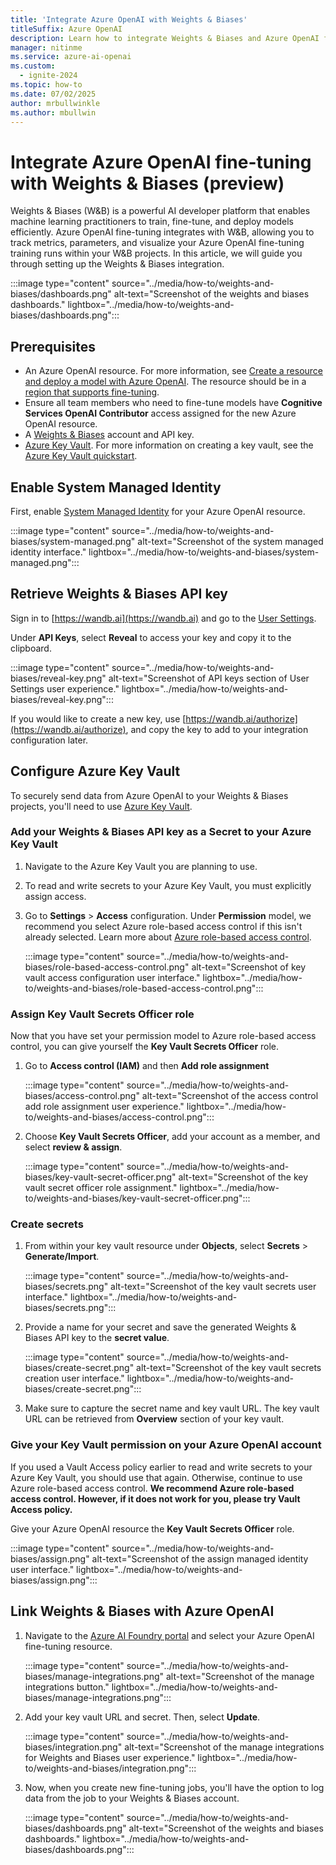 ```yaml
---
title: 'Integrate Azure OpenAI with Weights & Biases'
titleSuffix: Azure OpenAI
description: Learn how to integrate Weights & Biases and Azure OpenAI fine-tuning.
manager: nitinme
ms.service: azure-ai-openai
ms.custom:
  - ignite-2024
ms.topic: how-to
ms.date: 07/02/2025
author: mrbullwinkle
ms.author: mbullwin
---
```


# Integrate Azure OpenAI fine-tuning with Weights & Biases (preview)

Weights & Biases (W&B) is a powerful AI developer platform that enables machine learning practitioners to train, fine-tune, and deploy models efficiently. Azure OpenAI fine-tuning integrates with W&B, allowing you to track metrics, parameters, and visualize your Azure OpenAI fine-tuning training runs within your W&B projects. In this article, we will guide you through setting up the Weights & Biases integration.

:::image type="content" source="../media/how-to/weights-and-biases/dashboards.png" alt-text="Screenshot of the weights and biases dashboards." lightbox="../media/how-to/weights-and-biases/dashboards.png":::

## Prerequisites

- An Azure OpenAI resource. For more information, see [Create a resource and deploy a model with Azure OpenAI](../how-to/create-resource.md). The resource should be in a [region that supports fine-tuning](../concepts/models.md#fine-tuning-models).
- Ensure all team members who need to fine-tune models have **Cognitive Services OpenAI Contributor** access assigned for the new Azure OpenAI resource.
- A [Weights & Biases](https://wandb.ai) account and API key.
- [Azure Key Vault](https://portal.azure.com/#create/Microsoft.KeyVault). For more information on creating a key vault, see the [Azure Key Vault quickstart](/azure/key-vault/general/quick-create-portal).

## Enable System Managed Identity

First, enable [System Managed Identity](/entra/identity/managed-identities-azure-resources/overview) for your Azure OpenAI resource.

:::image type="content" source="../media/how-to/weights-and-biases/system-managed.png" alt-text="Screenshot of the system managed identity interface." lightbox="../media/how-to/weights-and-biases/system-managed.png":::

## Retrieve Weights & Biases API key

Sign in to [https://wandb.ai](https://wandb.ai) and go to the [User Settings](https://wandb.ai/settings).

Under **API Keys**, select **Reveal** to access your key and copy it to the clipboard.

:::image type="content" source="../media/how-to/weights-and-biases/reveal-key.png" alt-text="Screenshot of API keys section of User Settings user experience." lightbox="../media/how-to/weights-and-biases/reveal-key.png":::

If you would like to create a new key, use [https://wandb.ai/authorize](https://wandb.ai/authorize), and copy the key to add to your integration configuration later.

## Configure Azure Key Vault

To securely send data from Azure OpenAI to your Weights & Biases projects, you'll need to use [Azure Key Vault](/azure/key-vault/general/overview).

### Add your Weights & Biases API key as a Secret to your Azure Key Vault

1. Navigate to the Azure Key Vault you are planning to use.
2. To read and write secrets to your Azure Key Vault, you must explicitly assign access.
3. Go to **Settings** > **Access** configuration. Under **Permission** model, we recommend you select Azure role-based access control if this isn't already selected. Learn more about [Azure role-based access control](/azure/role-based-access-control/overview?WT.mc_id=Portal-Microsoft_Azure_KeyVault).

    :::image type="content" source="../media/how-to/weights-and-biases/role-based-access-control.png" alt-text="Screenshot of key vault access configuration user interface." lightbox="../media/how-to/weights-and-biases/role-based-access-control.png":::

### Assign Key Vault Secrets Officer role

Now that you have set your permission model to Azure role-based access control, you can give yourself the **Key Vault Secrets Officer** role.

1. Go to **Access control (IAM)** and then **Add role assignment**

    :::image type="content" source="../media/how-to/weights-and-biases/access-control.png" alt-text="Screenshot of the access control add role assignment user experience." lightbox="../media/how-to/weights-and-biases/access-control.png":::

2. Choose **Key Vault Secrets Officer**, add your account as a member, and select **review & assign**.

    :::image type="content" source="../media/how-to/weights-and-biases/key-vault-secret-officer.png" alt-text="Screenshot of the key vault secret officer role assignment." lightbox="../media/how-to/weights-and-biases/key-vault-secret-officer.png":::

### Create secrets

1. From within your key vault resource under **Objects**, select **Secrets** > **Generate/Import**.

    :::image type="content" source="../media/how-to/weights-and-biases/secrets.png" alt-text="Screenshot of the key vault secrets user interface." lightbox="../media/how-to/weights-and-biases/secrets.png":::

2. Provide a name for your secret and save the generated Weights & Biases API key to the **secret value**.

    :::image type="content" source="../media/how-to/weights-and-biases/create-secret.png" alt-text="Screenshot of the key vault secrets creation user interface." lightbox="../media/how-to/weights-and-biases/create-secret.png":::

3. Make sure to capture the secret name and key vault URL. The key vault URL can be retrieved from **Overview** section of your key vault.

### Give your Key Vault permission on your Azure OpenAI account

If you used a Vault Access policy earlier to read and write secrets to your Azure Key Vault, you should use that again. Otherwise, continue to use Azure role-based access control. **We recommend Azure role-based access control. However, if it does not work for you, please try Vault Access policy.**

Give your Azure OpenAI resource the **Key Vault Secrets Officer** role.

:::image type="content" source="../media/how-to/weights-and-biases/assign.png" alt-text="Screenshot of the assign managed identity user interface." lightbox="../media/how-to/weights-and-biases/assign.png":::

## Link Weights & Biases with Azure OpenAI

1. Navigate to the [Azure AI Foundry portal](https://ai.azure.com/?cid=learnDocs) and select your Azure OpenAI fine-tuning resource.

    :::image type="content" source="../media/how-to/weights-and-biases/manage-integrations.png" alt-text="Screenshot of the manage integrations button." lightbox="../media/how-to/weights-and-biases/manage-integrations.png":::

2. Add your key vault URL and secret. Then, select **Update**.

    :::image type="content" source="../media/how-to/weights-and-biases/integration.png" alt-text="Screenshot of the manage integrations for Weights and Biases user experience." lightbox="../media/how-to/weights-and-biases/integration.png":::

3. Now, when you create new fine-tuning jobs, you'll have the option to log data from the job to your Weights & Biases account.

    :::image type="content" source="../media/how-to/weights-and-biases/dashboards.png" alt-text="Screenshot of the weights and biases dashboards." lightbox="../media/how-to/weights-and-biases/dashboards.png":::
